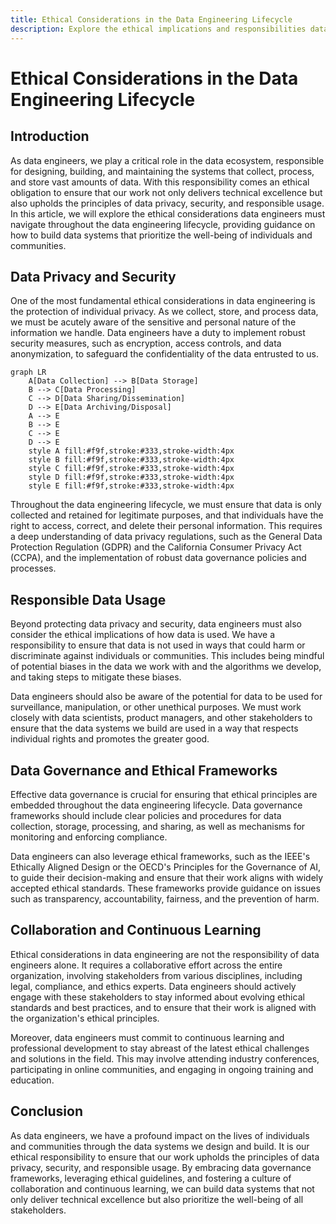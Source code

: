 ```yaml
---
title: Ethical Considerations in the Data Engineering Lifecycle
description: Explore the ethical implications and responsibilities data engineers must consider throughout the data engineering lifecycle.
---
```


# Ethical Considerations in the Data Engineering Lifecycle

## Introduction

As data engineers, we play a critical role in the data ecosystem, responsible for designing, building, and maintaining the systems that collect, process, and store vast amounts of data. With this responsibility comes an ethical obligation to ensure that our work not only delivers technical excellence but also upholds the principles of data privacy, security, and responsible usage. In this article, we will explore the ethical considerations data engineers must navigate throughout the data engineering lifecycle, providing guidance on how to build data systems that prioritize the well-being of individuals and communities.

## Data Privacy and Security

One of the most fundamental ethical considerations in data engineering is the protection of individual privacy. As we collect, store, and process data, we must be acutely aware of the sensitive and personal nature of the information we handle. Data engineers have a duty to implement robust security measures, such as encryption, access controls, and data anonymization, to safeguard the confidentiality of the data entrusted to us.

```mermaid
graph LR
    A[Data Collection] --> B[Data Storage]
    B --> C[Data Processing]
    C --> D[Data Sharing/Dissemination]
    D --> E[Data Archiving/Disposal]
    A --> E
    B --> E
    C --> E
    D --> E
    style A fill:#f9f,stroke:#333,stroke-width:4px
    style B fill:#f9f,stroke:#333,stroke-width:4px
    style C fill:#f9f,stroke:#333,stroke-width:4px
    style D fill:#f9f,stroke:#333,stroke-width:4px
    style E fill:#f9f,stroke:#333,stroke-width:4px
```

Throughout the data engineering lifecycle, we must ensure that data is only collected and retained for legitimate purposes, and that individuals have the right to access, correct, and delete their personal information. This requires a deep understanding of data privacy regulations, such as the General Data Protection Regulation (GDPR) and the California Consumer Privacy Act (CCPA), and the implementation of robust data governance policies and processes.

## Responsible Data Usage

Beyond protecting data privacy and security, data engineers must also consider the ethical implications of how data is used. We have a responsibility to ensure that data is not used in ways that could harm or discriminate against individuals or communities. This includes being mindful of potential biases in the data we work with and the algorithms we develop, and taking steps to mitigate these biases.

Data engineers should also be aware of the potential for data to be used for surveillance, manipulation, or other unethical purposes. We must work closely with data scientists, product managers, and other stakeholders to ensure that the data systems we build are used in a way that respects individual rights and promotes the greater good.

## Data Governance and Ethical Frameworks

Effective data governance is crucial for ensuring that ethical principles are embedded throughout the data engineering lifecycle. Data governance frameworks should include clear policies and procedures for data collection, storage, processing, and sharing, as well as mechanisms for monitoring and enforcing compliance.

Data engineers can also leverage ethical frameworks, such as the IEEE's Ethically Aligned Design or the OECD's Principles for the Governance of AI, to guide their decision-making and ensure that their work aligns with widely accepted ethical standards. These frameworks provide guidance on issues such as transparency, accountability, fairness, and the prevention of harm.

## Collaboration and Continuous Learning

Ethical considerations in data engineering are not the responsibility of data engineers alone. It requires a collaborative effort across the entire organization, involving stakeholders from various disciplines, including legal, compliance, and ethics experts. Data engineers should actively engage with these stakeholders to stay informed about evolving ethical standards and best practices, and to ensure that their work is aligned with the organization's ethical principles.

Moreover, data engineers must commit to continuous learning and professional development to stay abreast of the latest ethical challenges and solutions in the field. This may involve attending industry conferences, participating in online communities, and engaging in ongoing training and education.

## Conclusion

As data engineers, we have a profound impact on the lives of individuals and communities through the data systems we design and build. It is our ethical responsibility to ensure that our work upholds the principles of data privacy, security, and responsible usage. By embracing data governance frameworks, leveraging ethical guidelines, and fostering a culture of collaboration and continuous learning, we can build data systems that not only deliver technical excellence but also prioritize the well-being of all stakeholders.